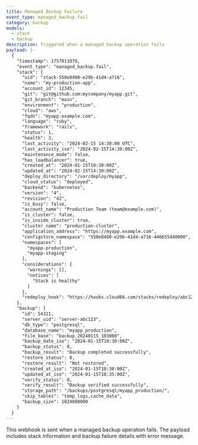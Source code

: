 ```yaml
---
title: Managed Backup Failure
event_type: managed_backup.fail
category: backup
models:
  - stack
  - backup
description: Triggered when a managed backup operation fails
payload: |-
  {
    "timestamp": 1757011079,
    "event_type": "managed_backup.fail",
    "stack": {
      "uid": "stack-550e8400-e29b-41d4-a716",
      "name": "my-production-app",
      "account_id": 12345,
      "git": "git@github.com:mycompany/myapp.git",
      "git_branch": "main",
      "environment": "production",
      "cloud": "aws",
      "fqdn": "myapp.example.com",
      "language": "ruby",
      "framework": "rails",
      "status": 1,
      "health": 3,
      "last_activity": "2024-02-15 14:30:00 UTC",
      "last_activity_iso": "2024-02-15T14:30:00Z",
      "maintenance_mode": false,
      "has_loadbalancer": true,
      "created_at": "2024-01-15T10:30:00Z",
      "updated_at": "2024-02-15T14:30:00Z",
      "deploy_directory": "/var/deploy/myapp",
      "cloud_status": "deployed",
      "backend": "kubernetes",
      "version": "4",
      "revision": "42",
      "is_busy": false,
      "account_name": "Production Team (team@example.com)",
      "is_cluster": false,
      "is_inside_cluster": true,
      "cluster_name": "production-cluster",
      "application_address": "https://myapp.example.com",
      "configstore_namespace": "550e8400-e29b-41d4-a716-446655440000",
      "namespaces": [
        "myapp-production",
        "myapp-staging"
      ],
      "considerations": {
        "warnings": [],
        "notices": [
          "Stack is healthy"
        ]
      },
      "redeploy_hook": "https://hooks.cloud66.com/stacks/redeploy/abc123def456"
    },
    "backup": {
      "id": 54321,
      "server_uid": "server-abc123",
      "db_type": "postgresql",
      "database_name": "myapp_production",
      "file_base": "backup_20240115_103000",
      "backup_date_iso": "2024-01-15T10:30:00Z",
      "backup_status": 0,
      "backup_result": "Backup completed successfully",
      "restore_status": 0,
      "restore_result": "Not restored",
      "created_at_iso": "2024-01-15T10:30:00Z",
      "updated_at_iso": "2024-01-15T10:35:00Z",
      "verify_status": 0,
      "verify_result": "Backup verified successfully",
      "storage_path": "/backups/postgresql/myapp_production/",
      "skip_tables": "temp_logs,cache_data",
      "backup_size": 1024000000
    }
  }
---
```


This webhook is sent when a managed backup operation fails. The payload includes stack information and backup failure details with error message.
